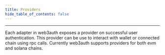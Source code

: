 ```yaml
---
title: Providers
hide_table_of_contents: false
---
```


---

Each adapter in web3auth exposes a provider on successful user authentication. This provider can be use to interact with wallet or connected chain
using rpc calls. Currently web3auth supports providers for both evm and solana chains.
